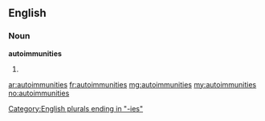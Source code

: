 ==English==

===Noun===
'''autoimmunities'''

# {{plural of|[[autoimmunity]]}}

[[Category:English plurals ending in "-ies"]]

[[ar:autoimmunities]]
[[fr:autoimmunities]]
[[mg:autoimmunities]]
[[my:autoimmunities]]
[[no:autoimmunities]]